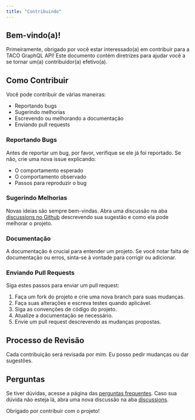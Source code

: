 ```yaml
---
title: "Contribuindo"
---
```


## Bem-vindo(a)!

Primeiramente, obrigado por você estar interessado(a) em contribuir para a TACO GraphQL API! Este documento contém diretrizes para ajudar você a se tornar um(a) contribuidor(a) efetivo(a).

## Como Contribuir

Você pode contribuir de várias maneiras:

- Reportando bugs
- Sugerindo melhorias
- Escrevendo ou melhorando a documentação
- Enviando pull requests

### Reportando Bugs

Antes de reportar um bug, por favor, verifique se ele já foi reportado. Se não, crie uma nova issue explicando:

- O comportamento esperado
- O comportamento observado
- Passos para reproduzir o bug

### Sugerindo Melhorias

Novas ideias são sempre bem-vindas. Abra uma discussão na aba [discussions no Github](https://github.com/raulfdm/taco-api/discussions) descrevendo sua sugestão e como ela pode melhorar o projeto.

### Documentação

A documentação é crucial para entender um projeto. Se você notar falta de documentação ou erros, sinta-se à vontade para corrigir ou adicionar.

### Enviando Pull Requests

Siga estes passos para enviar um pull request:

1. Faça um fork do projeto e crie uma nova branch para suas mudanças.
2. Faça suas alterações e escreva testes quando aplicável.
3. Siga as convenções de código do projeto.
4. Atualize a documentação se necessário.
5. Envie um pull request descrevendo as mudanças propostas.

## Processo de Revisão

Cada contribuição será revisada por mim. Eu posso pedir mudanças ou dar sugestões.

## Perguntas

Se tiver dúvidas, acesse a página das [perguntas frequentes](/faq). Caso sua dúvida não esteja lá, abra uma nova discussão na aba [discussions](https://github.com/raulfdm/taco-api/discussions).

Obrigado por contribuir com o projeto!
